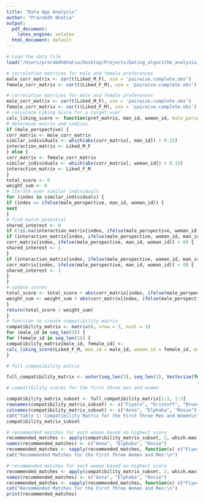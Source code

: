```yaml
---
title: "Data App Analysis"
author: "Prarabdh Bhatia"
output:
  pdf_document:
    latex_engine: xelatex
  html_document: default
---
```


```r

# Load the data file
load("/Users/prarabdhbhatia/Desktop/Projects/Dating_algorithm_analysis/oz_data.Rdata")

# correlation matrices for male and female preferences
male_corr_matrix <- cor(t(Liked_M_F), use = 'pairwise.complete.obs')
female_corr_matrix <- cor(t(Liked_F_M), use = 'pairwise.complete.obs')

# correlation matrices for male and female preferences
male_corr_matrix <- cor(t(Liked_M_F), use = 'pairwise.complete.obs')
female_corr_matrix <- cor(t(Liked_F_M), use = 'pairwise.complete.obs')
# calculate Liking Score for a target user
calc_liking_score <- function(pref_matrix, man_id, woman_id, male_perspective = FALSE) {
# determine matrix and indices
if (male_perspective) {
corr_matrix <- male_corr_matrix
similar_individuals <- which(abs(corr_matrix[, man_id]) > 0.15)
interaction_matrix <- Liked_M_F
} else {
corr_matrix <- female_corr_matrix
similar_individuals <- which(abs(corr_matrix[, woman_id]) > 0.15)
interaction_matrix <- Liked_F_M
}
total_score <- 0
weight_sum <- 0
# iterate over similar individuals
for (index in similar_individuals) {
if (index == ifelse(male_perspective, man_id, woman_id)) {
next
}
# find match potential
shared_interest <- 0
if (!is.na(interaction_matrix[index, ifelse(male_perspective, woman_id, man_id)])) {
if (interaction_matrix[index, ifelse(male_perspective, woman_id, man_id)] == 1 &&
corr_matrix[index, ifelse(male_perspective, man_id, woman_id)] > 0) {
shared_interest <- 1
}
if (interaction_matrix[index, ifelse(male_perspective, woman_id, man_id)] == 0 &&
corr_matrix[index, ifelse(male_perspective, man_id, woman_id)] < 0) {
shared_interest <- 1
}
}
# update scores
total_score <- total_score + abs(corr_matrix[index, ifelse(male_perspective, man_id, woman_id)]) * shared_interest
weight_sum <- weight_sum + abs(corr_matrix[index, ifelse(male_perspective, man_id, woman_id)])
}
return(total_score / weight_sum)
}
# function to create compatibility matrix
compatibility_matrix <- matrix(0, nrow = 3, ncol = 3)
for (male_id in seq_len(3)) {
for (female_id in seq_len(3)) {
compatibility_matrix[male_id, female_id] <-
calc_liking_score(Liked_F_M, man_id = male_id, woman_id = female_id, male_perspective = FALSE) + calc_liking_score(Liked_M_F, man_id = male_id, woman_id = female_id, male_perspective = TRUE) }
}

# full compatibility matrix

full_compatibility_matrix <- outer(seq_len(3), seq_len(3), Vectorize(function(male_id, female_id) { calc_liking_score(Liked_F_M, man_id = male_id, woman_id = female_id, male_perspective = FALSE) + calc_liking_score(Liked_M_F, man_id = male_id, woman_id = female_id, male_perspective = TRUE) }))

# compatibility scores for the first three men and women

compatibility_matrix_subset <- full_compatibility_matrix[1:3, 1:3]
rownames(compatibility_matrix_subset) <- c("Fiyero", "Kristoff", "Bruno")
colnames(compatibility_matrix_subset) <- c("Anna", "Elphaba", "Rosie")
cat("Table 1: Compatibility Matrix for the First Three Men and Women\n")
compatibility_matrix_subset

# recommended matches for each woman based on highest score
recommended_matches <- apply(compatibility_matrix_subset, 2, which.max)
names(recommended_matches) <- c("Anna", "Elphaba", "Rosie")
recommended_matches <- sapply(recommended_matches, function(x) c("Fiyero", "Kristoff", "Bruno")[x])
cat("Recommended Matches for the First Three Women and Men:\n")

# recommended matches for each woman based on highest score
recommended_matches <- apply(compatibility_matrix_subset, 2, which.max)
names(recommended_matches) <- c("Anna", "Elphaba", "Rosie")
recommended_matches <- sapply(recommended_matches, function(x) c("Fiyero", "Kristoff", "Bruno")[x])
cat("Recommended Matches for the First Three Women and Men:\n")
print(recommended_matches)
```
